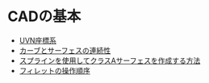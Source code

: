 # CADの基本

- [UVN座標系](/cad-essentials/uvn-coordinate-system)
- [カーブとサーフェスの連続性](/cad-essentials/continuity-curve-and-surface)
- [スプラインを使用してクラスAサーフェスを作成する方法](/cad-essentials/how-to-use-splines-to-create-class-a-Surfaces)
- [フィレットの操作順序](/cad-essentials/fillet-order-of-operations)
